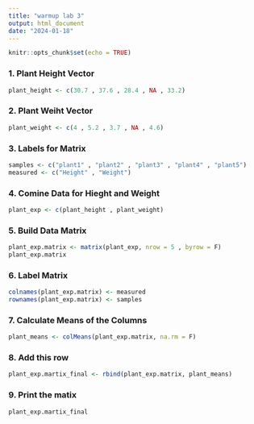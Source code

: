 ```yaml
---
title: "warmup lab 3"
output: html_document
date: "2024-01-18"
---
```


```r
knitr::opts_chunk$set(echo = TRUE)
```

### 1. Plant Height Vector
```r
plant_height <- c(30.7 , 37.6 , 28.4 , NA , 33.2)
```

### 2. Plant Weiht Vector
```r
plant_weight <- c(4 , 5.2 , 3.7 , NA , 4.6)
```

### 3. Labels for Matrix 
```r
samples <- c("plant1" , "plant2" , "plant3" , "plant4" , "plant5")
measured <- c("Height" , "Weight")
```

### 4. Comine Data for Hieght and Weight
```r
plant_exp <- c(plant_height , plant_weight)
```

### 5. Build Data Matrix
```r
plant_exp.matrix <- matrix(plant_exp, nrow = 5 , byrow = F)
plant_exp.matrix
```

### 6. Label Matrix 
```r
colnames(plant_exp.matrix) <- measured
rownames(plant_exp.matrix) <- samples
```

### 7. Calculate Means of the Columns  
```r
plant_means <- colMeans(plant_exp.matrix, na.rm = F)
```

### 8. Add this row
```r
plant_exp.martix_final <- rbind(plant_exp.matrix, plant_means)
```

### 9. Print the matix
```r
plant_exp.martix_final
```